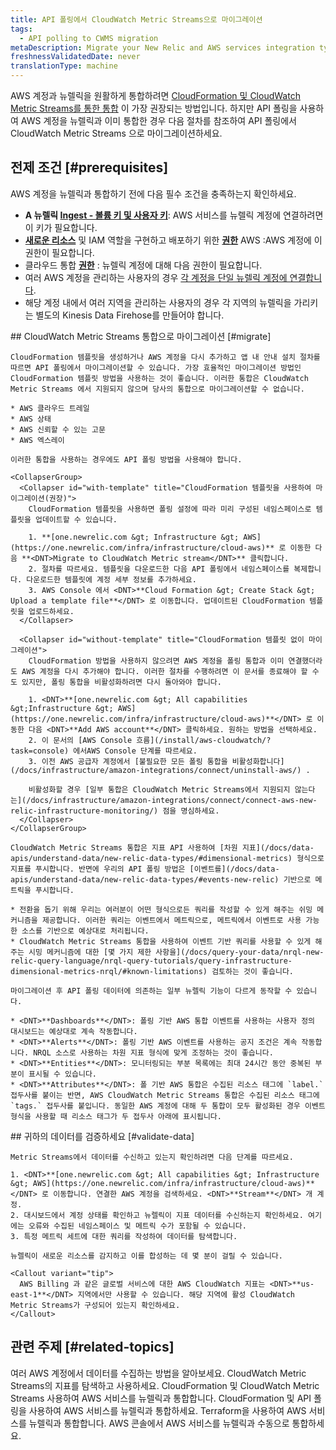 ```yaml
---
title: API 폴링에서 CloudWatch Metric Streams으로 마이그레이션
tags:
  - API polling to CWMS migration
metaDescription: Migrate your New Relic and AWS services integration type from API Polling to CloudWatch Metric Streams.
freshnessValidatedDate: never
translationType: machine
---
```


AWS 계정과 뉴렐릭을 원활하게 통합하려면 [CloudFormation 및 CloudWatch Metric Streams를 통한 통합](/docs/infrastructure/amazon-integrations/aws-integration-for-metrics/via-cloudformation) 이 가장 권장되는 방법입니다. 하지만 API 폴링을 사용하여 AWS 계정을 뉴렐릭과 이미 통합한 경우 다음 절차를 참조하여 API 폴링에서 CloudWatch Metric Streams 으로 마이그레이션하세요.

## 전제 조건 [#prerequisites]

AWS 계정을 뉴렐릭과 통합하기 전에 다음 필수 조건을 충족하는지 확인하세요.

* **A 뉴렐릭 [Ingest - 볼륨 키 및 사용자 키](https://one.newrelic.com/api-keys)**: AWS 서비스를 뉴렐릭 계정에 연결하려면 이 키가 필요합니다.
* **[새로운 리소스](https://docs.aws.amazon.com/IAM/latest/UserGuide/id_roles.html)** 및 IAM 역할을 구현하고 배포하기 위한 **[권한](https://docs.aws.amazon.com/ARG/latest/userguide/gettingstarted-prereqs-permissions.html)** AWS :AWS 계정에 이 권한이 필요합니다.
* 클라우드 통합 **[권한](/docs/accounts/accounts-billing/new-relic-one-user-management/user-permissions/#infrastructure)** : 뉴렐릭 계정에 대해 다음 권한이 필요합니다.
* 여러 AWS 계정을 관리하는 사용자의 경우 [각 계정을 단일 뉴렐릭 계정에 연결합니다](/docs/infrastructure/amazon-integrations/manage-aws-data/aws-multi-account).
* 해당 계정 내에서 여러 지역을 관리하는 사용자의 경우 각 지역의 뉴렐릭을 가리키는 별도의 Kinesis Data Firehose를 만들어야 합니다.

<Steps>
  <Step>
    ## CloudWatch Metric Streams 통합으로 마이그레이션 [#migrate]

    CloudFormation 템플릿을 생성하거나 AWS 계정을 다시 추가하고 앱 내 안내 설치 절차를 따르면 API 폴링에서 마이그레이션할 수 있습니다. 가장 효율적인 마이그레이션 방법인 CloudFormation 템플릿 방법을 사용하는 것이 좋습니다. 이러한 통합은 CloudWatch Metric Streams 에서 지원되지 않으며 당사의 통합으로 마이그레이션할 수 없습니다.

    * AWS 클라우드 트레일
    * AWS 상태
    * AWS 신뢰할 수 있는 고문
    * AWS 엑스레이

    이러한 통합을 사용하는 경우에도 API 폴링 방법을 사용해야 합니다.

    <CollapserGroup>
      <Collapser id="with-template" title="CloudFormation 템플릿을 사용하여 마이그레이션(권장)">
        CloudFormation 템플릿을 사용하면 폴링 설정에 따라 미리 구성된 네임스페이스로 템플릿을 업데이트할 수 있습니다.

        1. **[one.newrelic.com &gt; Infrastructure &gt; AWS](https://one.newrelic.com/infra/infrastructure/cloud-aws)** 로 이동한 다음 **<DNT>Migrate to CloudWatch Metric stream</DNT>** 클릭합니다.
        2. 절차를 따르세요. 템플릿을 다운로드한 다음 API 폴링에서 네임스페이스를 복제합니다. 다운로드한 템플릿에 계정 세부 정보를 추가하세요.
        3. AWS Console 에서 <DNT>**Cloud Formation &gt; Create Stack &gt; Upload a template file**</DNT> 로 이동합니다. 업데이트된 CloudFormation 템플릿을 업로드하세요.
      </Collapser>

      <Collapser id="without-template" title="CloudFormation 템플릿 없이 마이그레이션">
        CloudFormation 방법을 사용하지 않으려면 AWS 계정을 폴링 통합과 이미 연결했더라도 AWS 계정을 다시 추가해야 합니다. 이러한 절차를 수행하려면 이 문서를 종료해야 할 수도 있지만, 폴링 통합을 비활성화하려면 다시 돌아와야 합니다.

        1. <DNT>**[one.newrelic.com &gt; All capabilities &gt;Infrastructure &gt; AWS](https://one.newrelic.com/infra/infrastructure/cloud-aws)**</DNT> 로 이동한 다음 <DNT>**Add AWS account**</DNT> 클릭하세요. 원하는 방법을 선택하세요.
        2. 이 문서의 [AWS Console 흐름](/install/aws-cloudwatch/?task=console) 에서AWS Console 단계를 따르세요.
        3. 이전 AWS 공급자 계정에서 [불필요한 모든 폴링 통합을 비활성화합니다](/docs/infrastructure/amazon-integrations/connect/uninstall-aws/) .

        비활성화할 경우 [일부 통합은 CloudWatch Metric Streams에서 지원되지 않는다는](/docs/infrastructure/amazon-integrations/connect/connect-aws-new-relic-infrastructure-monitoring/) 점을 명심하세요.
      </Collapser>
    </CollapserGroup>

    CloudWatch Metric Streams 통합은 지표 API 사용하여 [차원 지표](/docs/data-apis/understand-data/new-relic-data-types/#dimensional-metrics) 형식으로 지표를 푸시합니다. 반면에 우리의 API 폴링 방법은 [이벤트를](/docs/data-apis/understand-data/new-relic-data-types/#events-new-relic) 기반으로 메트릭을 푸시합니다.

    * 전환을 돕기 위해 우리는 여러분이 어떤 형식으로든 쿼리를 작성할 수 있게 해주는 쉬밍 메커니즘을 제공합니다. 이러한 쿼리는 이벤트에서 메트릭으로, 메트릭에서 이벤트로 사용 가능한 소스를 기반으로 예상대로 처리됩니다.
    * CloudWatch Metric Streams 통합을 사용하여 이벤트 기반 쿼리를 사용할 수 있게 해주는 시밍 메커니즘에 대한 [몇 가지 제한 사항을](/docs/query-your-data/nrql-new-relic-query-language/nrql-query-tutorials/query-infrastructure-dimensional-metrics-nrql/#known-limitations) 검토하는 것이 좋습니다.

    마이그레이션 후 API 폴링 데이터에 의존하는 일부 뉴렐릭 기능이 다르게 동작할 수 있습니다.

    * <DNT>**Dashboards**</DNT>: 폴링 기반 AWS 통합 이벤트를 사용하는 사용자 정의 대시보드는 예상대로 계속 작동합니다.
    * <DNT>**Alerts**</DNT>: 폴링 기반 AWS 이벤트를 사용하는 공지 조건은 계속 작동합니다. NRQL 소스로 사용하는 차원 지표 형식에 맞게 조정하는 것이 좋습니다.
    * <DNT>**Entities**</DNT>: 모니터링되는 부분 목록에는 최대 24시간 동안 중복된 부분이 표시될 수 있습니다.
    * <DNT>**Attributes**</DNT>: 폴 기반 AWS 통합은 수집된 리소스 태그에 `label.` 접두사를 붙이는 반면, AWS CloudWatch Metric Streams 통합은 수집된 리소스 태그에 `tags.` 접두사를 붙입니다. 동일한 AWS 계정에 대해 두 통합이 모두 활성화된 경우 이벤트 형식을 사용할 때 리소스 태그가 두 접두사 아래에 표시됩니다.
  </Step>

  <Step>
    ## 귀하의 데이터를 검증하세요 [#validate-data]

    Metric Streams에서 데이터를 수신하고 있는지 확인하려면 다음 단계를 따르세요.

    1. <DNT>**[one.newrelic.com &gt; All capabilities &gt; Infrastructure &gt; AWS](https://one.newrelic.com/infra/infrastructure/cloud-aws)**</DNT> 로 이동합니다. 연결한 AWS 계정을 검색하세요. <DNT>**Stream**</DNT> 개 계정.
    2. 대시보드에서 계정 상태를 확인하고 뉴렐릭이 지표 데이터를 수신하는지 확인하세요. 여기에는 오류와 수집된 네임스페이스 및 메트릭 수가 포함될 수 있습니다.
    3. 특정 메트릭 세트에 대한 쿼리를 작성하여 데이터를 탐색합니다.

    뉴렐릭이 새로운 리소스를 감지하고 이를 합성하는 데 몇 분이 걸릴 수 있습니다.

    <Callout variant="tip">
      AWS Billing 과 같은 글로벌 서비스에 대한 AWS CloudWatch 지표는 <DNT>**us-east-1**</DNT> 지역에서만 사용할 수 있습니다. 해당 지역에 활성 CloudWatch Metric Streams가 구성되어 있는지 확인하세요.
    </Callout>
  </Step>
</Steps>

## 관련 주제 [#related-topics]

<DocTiles>
  <DocTile title="여러 AWS 계정에서 데이터 수집" path="/docs/infrastructure/amazon-integrations/manage-aws-data/aws-multi-account/">
    여러 AWS 계정에서 데이터를 수집하는 방법을 알아보세요.
  </DocTile>

  <DocTile title="AWS 통합 지표" path="/docs/infrastructure/amazon-integrations/manage-aws-data/aws-integrations-metrics/">
    CloudWatch Metric Streams의 지표를 탐색하고 사용하세요.
  </DocTile>

  <DocTile title="CloudFormation 및 CWMS를 통한 AWS 통합" path="/docs/infrastructure/amazon-integrations/aws-integration-for-metrics/via-cloudformation-cwms">
    CloudFormation 및 CloudWatch Metric Streams 사용하여 AWS 서비스를 뉴렐릭과 통합합니다.
  </DocTile>

  <DocTile title="CloudFormation 및 API 폴링을 통한 AWS 통합" path="/docs/infrastructure/amazon-integrations/aws-integration-for-metrics/via-cloudformation-and-api-polling">
    CloudFormation 및 API 폴링을 사용하여 AWS 서비스를 뉴렐릭과 통합하세요.
  </DocTile>

  <DocTile title="Terraform을 통한 AWS 통합" path="/docs/infrastructure/amazon-integrations/aws-integration-for-metrics/terraform">
    Terraform을 사용하여 AWS 서비스를 뉴렐릭과 통합합니다.
  </DocTile>

  <DocTile title="AWS 콘솔에서 수동 통합" path="/docs/infrastructure/amazon-integrations/aws-integration-for-metrics/manual">
    AWS 콘솔에서 AWS 서비스를 뉴렐릭과 수동으로 통합하세요.
  </DocTile>
</DocTiles>